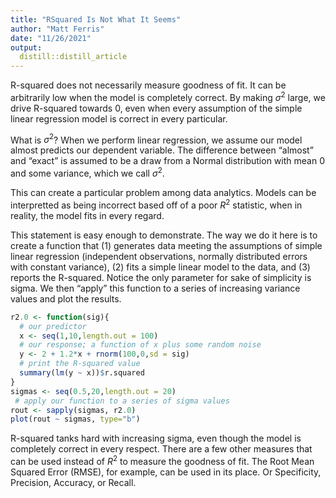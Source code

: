 ```yaml
---
title: "RSquared Is Not What It Seems"
author: "Matt Ferris"
date: "11/26/2021"
output: 
  distill::distill_article
---
```

R-squared does not necessarily measure goodness of fit. It can be arbitrarily low when the model is completely correct. By making $σ^2$ large, we drive R-squared towards 0, even when every assumption of the simple linear regression model is correct in every particular.

What is $σ^2$? When we perform linear regression, we assume our model almost predicts our dependent variable. The difference between “almost” and “exact” is assumed to be a draw from a Normal distribution with mean 0 and some variance, which we call $σ^2$.

This can create a particular problem among data analytics. Models can be interpretted as being incorrect based off of a poor $R^2$ statistic, when in reality, the model fits in every regard. 

This statement is easy enough to demonstrate. The way we do it here is to create a function that (1) generates data meeting the assumptions of simple linear regression (independent observations, normally distributed errors with constant variance), (2) fits a simple linear model to the data, and (3) reports the R-squared. Notice the only parameter for sake of simplicity is sigma. We then “apply” this function to a series of increasing variance
values and plot the results.


```r
r2.0 <- function(sig){
  # our predictor
  x <- seq(1,10,length.out = 100)   
  # our response; a function of x plus some random noise
  y <- 2 + 1.2*x + rnorm(100,0,sd = sig) 
  # print the R-squared value
  summary(lm(y ~ x))$r.squared          
}
sigmas <- seq(0.5,20,length.out = 20)
 # apply our function to a series of sigma values
rout <- sapply(sigmas, r2.0)            
plot(rout ~ sigmas, type="b")
```


R-squared tanks hard with increasing sigma, even though the model is completely correct in every respect. There are a few other measures that can be used instead of $R^2$ to measure the goodness of fit. The Root Mean Squared Error (RMSE), for example, can be used in its place. Or Specificity, Precision, Accuracy, or Recall. 